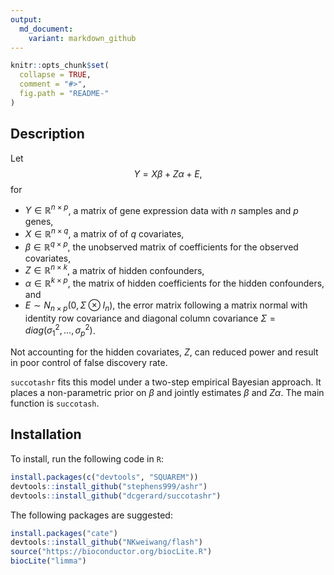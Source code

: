 ```yaml
---
output:
  md_document:
    variant: markdown_github
---
```


<!-- README.md is generated from README.Rmd. Please edit that file -->

```r
knitr::opts_chunk$set(
  collapse = TRUE,
  comment = "#>",
  fig.path = "README-"
)
```

## Description
Let 
$$
Y = X\beta + Z\alpha + E,
$$
for

* $Y \in \mathbb{R}^{n\times p}$, a matrix of gene expression data with $n$ samples and $p$ genes,
* $X \in \mathbb{R}^{n \times q}$, a matrix of of $q$ covariates,
* $\beta \in \mathbb{R}^{q \times p}$, the unobserved matrix of coefficients for the observed covariates,
* $Z \in \mathbb{R}^{n \times k}$, a matrix of hidden confounders, 
* $\alpha \in \mathbb{R}^{k \times p}$, the matrix of hidden coefficients for the hidden confounders, and
* $E \sim N_{n \times p}(0, \Sigma \otimes I_n)$, the error matrix following a matrix normal with identity row covariance and  diagonal column covariance $\Sigma = diag(\sigma_1^2,\ldots,\sigma_p^2)$.

Not accounting for the hidden covariates, $Z$, can reduced power and result in poor control of false discovery rate. 

`succotashr` fits this model under a two-step empirical Bayesian approach. It places a non-parametric prior on $\beta$ and jointly estimates $\beta$ and $Z\alpha$. The main function is `succotash`.

## Installation
To install, run the following code in `R`:
```r
install.packages(c("devtools", "SQUAREM"))
devtools::install_github("stephens999/ashr")
devtools::install_github("dcgerard/succotashr")
```

The following packages are suggested:
```r
install.packages("cate")
devtools::install_github("NKweiwang/flash")
source("https://bioconductor.org/biocLite.R")
biocLite("limma")
```
